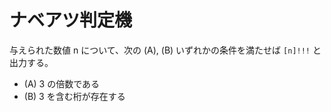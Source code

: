 # ナベアツ判定機

与えられた数値 n について、次の (A), (B) いずれかの条件を満たせば `[n]!!!` と出力する。

- (A) 3 の倍数である
- (B) 3 を含む桁が存在する
